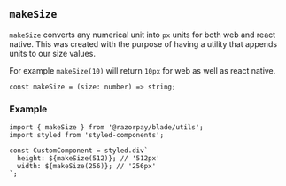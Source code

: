 
<Meta title="Utils/makeSize" />

## `makeSize`

`makeSize` converts any numerical unit into `px` units for both web and react native.
This was created with the purpose of having a utility that appends units to our size values.

For example `makeSize(10)` will return `10px` for web as well as react native.

```tsx
const makeSize = (size: number) => string;
```

### Example

```tsx
import { makeSize } from '@razorpay/blade/utils';
import styled from 'styled-components';

const CustomComponent = styled.div`
  height: ${makeSize(512)}; // '512px'
  width: ${makeSize(256)}; // '256px'
`;
```
